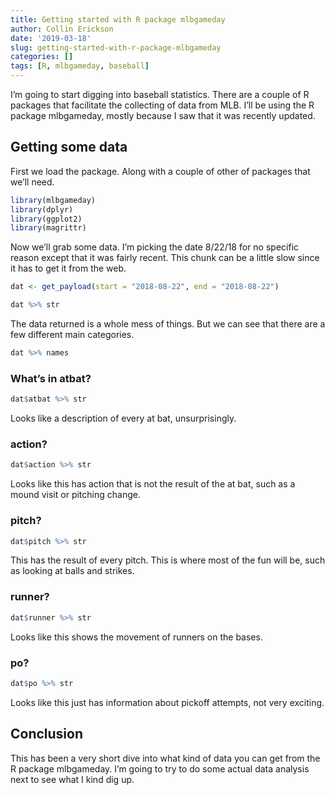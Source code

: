 ```yaml
---
title: Getting started with R package mlbgameday
author: Collin Erickson
date: '2019-03-18'
slug: getting-started-with-r-package-mlbgameday
categories: []
tags: [R, mlbgameday, baseball]
---
```


I'm going to start digging into baseball statistics.
There are a couple of R packages that facilitate the collecting of data
from MLB.
I'll be using the R package mlbgameday, mostly because I saw that it was
recently updated.

## Getting some data

First we load the package.
Along with a couple of other of packages that we'll need.

```r
library(mlbgameday)
library(dplyr)
library(ggplot2)
library(magrittr)
```

Now we'll grab some data.
I'm picking the date 8/22/18 for no specific reason except
that it was fairly recent.
This chunk can be a little slow since it has to get it from the web.

```r
dat <- get_payload(start = "2018-08-22", end = "2018-08-22")
```

```r
dat %>% str
```

The data returned is a whole mess of things.
But we can see that there are a few different main categories.

```r
dat %>% names
```

### What's in atbat?

```r
dat$atbat %>% str
```

Looks like a description of every at bat, unsurprisingly.

### action?

```r
dat$action %>% str
```

Looks like this has action that is not the result of the at bat,
such as a mound visit or pitching change.

### pitch?

```r
dat$pitch %>% str
```

This has the result of every pitch.
This is where most of the fun will be, such as looking at balls and strikes.

### runner?

```r
dat$runner %>% str
```

Looks like this shows the movement of runners on the bases.

### po?

```r
dat$po %>% str
```

Looks like this just has information about pickoff attempts,
not very exciting.


## Conclusion

This has been a very short dive into what kind of data you can get from
the R package mlbgameday.
I'm going to try to do some actual data analysis next
to see what I kind dig up.
